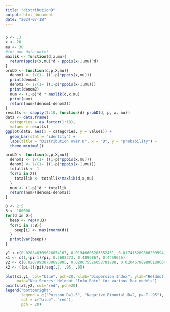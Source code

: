 ```yaml
---
title: "distributionD"
output: html_document
date: "2024-07-18"
---
```


```r

```

```r
p <- .3
x <- 20
mu <- 30
#for one data point
maxlik <- function(d,x,mu){
  return(ppois(x,mu)^d - ppois(x-1,mu)^d)
}
probD <- function(d,p,X,mu){
  denom1 <- 1/(1- ((1-p)*ppois(x,mu)))
  print(denom1)
  denom2 <- 1/(1- ((1-p)*ppois(x-1,mu)))
  print(denom2)
  num <- (1-p)^d * maxlik(d,x,mu)
  print(num)
  return(num/(denom1-denom2))
}
results <- sapply(1:10, function(d) probD(d, p, x, mu))
data <- data.frame(
  categories = as.factor(1:10),
  values = results)
ggplot(data, aes(x = categories, y = values)) +
  geom_bar(stat = "identity") +
  labs(title = "Distribution over D", x = "D", y = "probability") +
  theme_minimal()
```



```r
probD <- function(d,p,X,mu){
  denom1 <- 1/(1- ((1-p)*ppois(x,mu)))
  denom2 <- 1/(1- ((1-p)*ppois(x-1,mu)))
  totallik <- 1
  for(x in X){
    totallik <- totallik*maxlik(d,x,mu)
  }
  num <- (1-p)^d * totallik
  return(num/(denom1-denom2))
}
```

```r
D <- 2:5
B <- 100000
for(d in D){
  beep <- rep(0,B)
  for(i in 1:B){
    beep[i] <- max(rnorm(d))
  }
  print(var(beep))
}

```


```r
y1 <-c(0.020846309626054167, 0.01946605203352451, 0.017415289866209594, 0.01546644049387253, 0.014163330289325756)
x1 <- c(1,(pi-1)/pi, 0.5602373, 0.4896867, 0.4459626)
y2 <- c(0.02079938700695805, 0.020675526058781788, 0.020467889896189664, 0.020116807095726753, 0.019764287759910217, 0.019625037489745235)
x2 <- ((pi-1)/pi)/seq(.7, .95, .05)

plot(x1,y1, col="blue", pch=20, xlab="Dispersion Index", ylab="Heldout 'Info Rate'",
     main="Nba Scores: Heldout 'Info Rate' for various Max models")
points(x2,y2, col="red", pch=20)
legend("bottomright", 
       legend = c("Poisson D=1-5", "Negative Binomial D=2, p=.7-.95"), 
       col = c("blue", "red"), 
       pch = 20)
```



